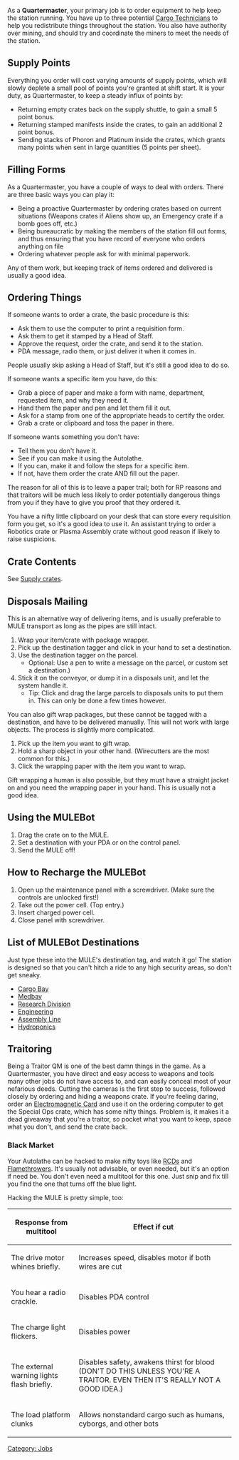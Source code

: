 {{SidebarJob|jobname=Quartermaster|img_file=Quartermaster.png|tagline=We don't need no stinking badgers!|department=Cargo|access=Cargo, Quartermaster's Office, Maintenance|duties=Coordinate Cargo, order crates and make sure they get to where they need to go|supervisors=Head of Personnel|difficulty=Medium|alt_titles=Supply Chief}}
As a '''Quartermaster''', your primary job is to order equipment to help keep the station running. You have up to three potential [[Cargo Technician]]s to help you redistribute things throughout the station. You also have authority over mining, and should try and coordinate the miners to meet the needs of the station.

== Supply Points ==
Everything you order will cost varying amounts of supply points, which will slowly deplete a small pool of points you're granted at shift start.
It is your duty, as Quartermaster, to keep a steady influx of points by:
* Returning empty crates back on the supply shuttle, to gain a small 5 point bonus.
* Returning stamped manifests inside the crates, to gain an additional 2 point bonus.
* Sending stacks of Phoron and Platinum inside the crates, which grants many points when sent in large quantities (5 points per sheet).

== Filling Forms ==
As a Quartermaster, you have a couple of ways to deal with orders. There are three basic ways you can play it:
* Being a proactive Quartermaster by ordering crates based on current situations (Weapons crates if Aliens show up, an Emergency crate if a bomb goes off, etc.)
* Being bureaucratic by making the members of the station fill out forms, and thus ensuring that you have record of everyone who orders anything on file
* Ordering whatever people ask for with minimal paperwork.

Any of them work, but keeping track of items ordered and delivered is usually a good idea.

== Ordering Things ==

If someone wants to order a crate, the basic procedure is this:
* Ask them to use the computer to print a requisition form.
* Ask them to get it stamped by a Head of Staff.
* Approve the request, order the crate, and send it to the station.
* PDA message, radio them, or just deliver it when it comes in.

People usually skip asking a Head of Staff, but it's still a good idea to do so.

If someone wants a specific item you have, do this:
* Grab a piece of paper and make a form with name, department, requested item, and why they need it.
* Hand them the paper and pen and let them fill it out.
* Ask for a stamp from one of the appropriate heads to certify the order.
* Grab a crate or clipboard and toss the paper in there.

If someone wants something you don't have:
*Tell them you don't have it.
*See if you can make it using the Autolathe.
*If you can, make it and follow the steps for a specific item.
*If not, have them order the crate AND fill out the paper.

The reason for all of this is to leave a paper trail; both for RP reasons and that traitors will be much less likely to order potentially dangerous things from you if they have to give you proof that they ordered it.

You have a nifty little clipboard on your desk that can store every requisition form you get, so it's a good idea to use it. An assistant trying to order a Robotics crate or Plasma Assembly crate without good reason if likely to raise suspicions.

== Crate Contents ==
See [[Supply crates]].

==Disposals Mailing==
This is an alternative way of delivering items, and is usually preferable to MULE transport as long as the pipes are still intact.

#Wrap your item/crate with package wrapper.
#Pick up the destination tagger and click in your hand to set a destination.
#Use the destination tagger on the parcel.
#* Optional: Use a pen to write a message on the parcel, or custom set a destination.)
#Stick it on the conveyor, or dump it in a disposals unit, and let the system handle it.
#*Tip: Click and drag the large parcels to disposals units to put them in. This can only be done a few times however.

You can also gift wrap packages, but these cannot be tagged with a destination, and have to be delivered manually. This will not work with large objects. The process is slightly more complicated.

#Pick up the item you want to gift wrap.
#Hold a sharp object in your other hand. (Wirecutters are the most common for this.)
#Click the wrapping paper with the item you want to wrap.

Gift wrapping a human is also possible, but they must have a straight jacket on and you need the wrapping paper in your hand. This is usually not a good idea.

== Using the MULEBot ==
#Drag the crate on to the MULE.
#Set a destination with your PDA or on the control panel.
#Send the MULE off!

==How to Recharge the MULEBot==
#Open up the maintenance panel with a screwdriver. (Make sure the controls are unlocked first!)
#Take out the power cell. (Top entry.)
#Insert charged power cell.
#Close panel with screwdriver.

==List of MULEBot Destinations==
Just type these into the MULE's destination tag, and watch it go! The station is designed so that you can't hitch a ride to any high security areas, so don't get sneaky.

*[[Cargo Bay]]
*[[Medbay]]
*[[Research Division]]
*[[Engineering]]
*[[Robotics|Assembly Line]]
*[[Hydroponics]]

== Traitoring ==
Being a Traitor QM is one of the best damn things in the game. As a Quartermaster, you have direct and easy access to weapons and tools many other jobs do not have access to, and can easily conceal most of your nefarious deeds. Cutting the cameras is the first step to success, followed closely by ordering and hiding a weapons crate. If you're feeling daring, order an [[Syndicate Items#Electromagnetic Card|Electromagnetic Card]] and use it on the ordering computer to get the Special Ops crate, which has some nifty things. Problem is, it makes it a dead giveaway that you're a traitor, so pocket what you want to keep, space what you don't, and send the crate back.

=== Black Market ===
Your Autolathe can be hacked to make nifty toys like [[Rapid Construction Device|RCDs]] and [[Flamethrower|Flamethrowers]]. It's usually not advisable, or even needed, but it's an option if need be. You don't even need a multitool for this one. Just snip and fix till you find the one that turns off the blue light.

Hacking the MULE is pretty simple, too:

{| class="wikitable"
|-
! Response from multitool
! Effect if cut
|-
| The drive motor whines briefly.
| Increases speed, disables motor if both wires are cut
|-
| You hear a radio crackle.
| Disables PDA control
|-
| The charge light flickers.
| Disables power
|-
| The external warning lights flash briefly.
| Disables safety, awakens thirst for blood (DON'T DO THIS UNLESS YOU'RE A TRAITOR. EVEN THEN IT'S REALLY NOT A GOOD IDEA.)
|-
| The load platform clunks
| Allows nonstandard cargo such as humans, cyborgs, and other bots
|}

{{Jobs}}
[[Category: Jobs]]